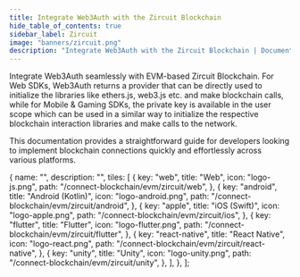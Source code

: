 ```yaml
---
title: Integrate Web3Auth with the Zircuit Blockchain
hide_table_of_contents: true
sidebar_label: Zircuit
image: "banners/zircuit.png"
description: "Integrate Web3Auth with the Zircuit Blockchain | Documentation - Web3Auth"
---
```



<SEO
  title="Integrate Web3Auth with the Zircuit Blockchain"
  description="Integrate Web3Auth with the Zircuit Blockchain | Documentation - Web3Auth"
  image="https://web3auth.io/docs/banners/zircuit.png"
  slug="/connect-blockchain/evm/zircuit"
/>

Integrate Web3Auth seamlessly with EVM-based Zircuit Blockchain. For Web SDKs, Web3Auth returns a
provider that can be directly used to initialize the libraries like ethers.js, web3.js etc. and make
blockchain calls, while for Mobile & Gaming SDKs, the private key is available in the user scope
which can be used in a similar way to initialize the respective blockchain interaction libraries and
make calls to the network.

This documentation provides a straightforward guide for developers looking to implement blockchain
connections quickly and effortlessly across various platforms.

  {
    name: "",
    description: "",
    tiles: [
      {
        key: "web",
        title: "Web",
        icon: "logo-js.png",
        path: "/connect-blockchain/evm/zircuit/web",
      },
      {
        key: "android",
        title: "Android (Kotlin)",
        icon: "logo-android.png",
        path: "/connect-blockchain/evm/zircuit/android",
      },
      {
        key: "apple",
        title: "iOS (Swift)",
        icon: "logo-apple.png",
        path: "/connect-blockchain/evm/zircuit/ios",
      },
      {
        key: "flutter",
        title: "Flutter",
        icon: "logo-flutter.png",
        path: "/connect-blockchain/evm/zircuit/flutter",
      },
      {
        key: "react-native",
        title: "React Native",
        icon: "logo-react.png",
        path: "/connect-blockchain/evm/zircuit/react-native",
      },
      {
        key: "unity",
        title: "Unity",
        icon: "logo-unity.png",
        path: "/connect-blockchain/evm/zircuit/unity",
      },
    ],
  },
];

<Tiles tileGroups={Zircuit} />
